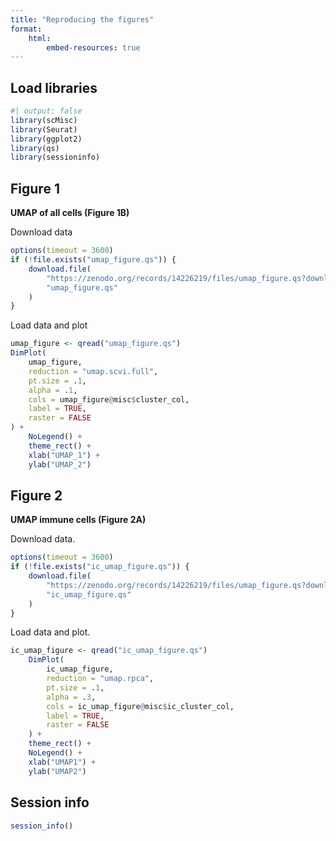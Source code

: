 ```yaml
---
title: "Reproducing the figures"
format: 
    html:
        embed-resources: true
---
```


## Load libraries

```r
#| output: false
library(scMisc)
library(Seurat)
library(ggplot2)
library(qs)
library(sessioninfo)
```


## Figure 1
**UMAP of all cells (Figure 1B)**

Download data
```r
options(timeout = 3600)
if (!file.exists("umap_figure.qs")) {
    download.file(
        "https://zenodo.org/records/14226219/files/umap_figure.qs?download=1",
        "umap_figure.qs"
    )
}
```

Load data and plot
```r
umap_figure <- qread("umap_figure.qs")
DimPlot(
    umap_figure,
    reduction = "umap.scvi.full",
    pt.size = .1,
    alpha = .1,
    cols = umap_figure@misc$cluster_col,
    label = TRUE,
    raster = FALSE
) +
    NoLegend() +
    theme_rect() +
    xlab("UMAP_1") +
    ylab("UMAP_2")
```

## Figure 2

**UMAP immune cells (Figure 2A)**

Download data.

```r
options(timeout = 3600)
if (!file.exists("ic_umap_figure.qs")) {
    download.file(
        "https://zenodo.org/records/14226219/files/umap_figure.qs?download=1",
        "ic_umap_figure.qs"
    )
}
```

Load data and plot.
```r
ic_umap_figure <- qread("ic_umap_figure.qs")
    DimPlot(
        ic_umap_figure,
        reduction = "umap.rpca",
        pt.size = .1,
        alpha = .3,
        cols = ic_umap_figure@misc$ic_cluster_col,
        label = TRUE,
        raster = FALSE
    ) +
    theme_rect() +
    NoLegend() +
    xlab("UMAP1") +
    ylab("UMAP2")
```

## Session info

```r
session_info()
```